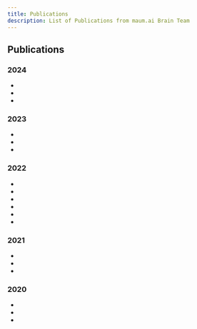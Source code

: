 ```yaml
---
title: Publications
description: List of Publications from maum.ai Brain Team
---
```





<!-- ![maum.ai Logo](assets/maumai_BI.png) -->
## Publications

### 2024
<section id="activities" className={styles.category}>
    <ul className={styles.publications}>
        <li>
            <features.ConferenceItem conference="Interspeech"/>
            <features.PaperTitle paperLink="https://arxiv.org/abs/2406.06111" title="JenGAN: Stacked Shifted Filters in GAN-Based Speech Synthesis"/>
            <features.AuthorItem authors={["Hyunjae Cho", "Junhyeok Lee", "Wonbin Jung"]} numFirstAuthor={1} isBrainTeam={[true, true, true]}/>
            <features.PaperDescription preview="Non-autoregressive GAN-based neural vocoders are widely used due to their fast inference speed and high perceptual quality. "
            description="However, they often suffer from audible artifacts such as tonal artifacts in their generated results. Therefore, we propose JenGAN, a new training strategy that involves stacking shifted low-pass filters to ensure the shift-equivariant property. This method helps prevent aliasing and reduce artifacts while preserving the model structure used during inference. In our experimental evaluation, JenGAN consistently enhances the performance of vocoder models, yielding significantly superior scores across the majority of evaluation metrics."/>
        </li>
        <li>
            <features.ConferenceItem conference="ICASSP"/>
            <features.PaperTitle paperLink="https://arxiv.org/abs/2401.17690" title="EnCLAP: Combining Neural Audio Codec and Audio-Text Joint Embedding for Automated Audio Captioning"/>
            <features.AuthorItem authors={["Jaeyeon Kim", "Jaeyoon Jung", "Jinjoo Lee", "Sang Hoon Woo"]} numFirstAuthor={1} isBrainTeam={[true, true, true, false]}/>
            <features.PaperDescription preview="We propose EnCLAP, a novel framework for automated audio captioning. "
            description="EnCLAP employs two acoustic representation models, EnCodec and CLAP, along with a pretrained language model, BART. We also introduce a new training objective called masked codec modeling that improves acoustic awareness of the pretrained language model. Experimental results on AudioCaps and Clotho demonstrate that our model surpasses the performance of baseline models. Source code will be available at https://github.com/jaeyeonkim99/EnCLAP. An online demo is available at https://huggingface.co/spaces/enclap-team/enclap."/>
            <features.GithubItem link="https://github.com/jaeyeonkim99/EnCLAP" />
            <features.DemoItem link="https://huggingface.co/spaces/enclap-team/enclap" />
        </li>
        <li>
            <features.ConferenceItem conference="ICASSP"/>
            <features.PaperTitle paperLink="https://arxiv.org/abs/2402.01298" title="Learning Semantic Information from Raw Audio Signal Using Both Contextual and Phonetic Representations"/>
            <features.AuthorItem authors={["Jaeyeon Kim", "Injune Hwang", "Kyogu Lee"]} numFirstAuthor={1} isBrainTeam={[true, false, false]}/>
            <features.PaperDescription preview="We propose a framework to learn semantics from raw audio signals using two types of representations, encoding contextual and phonetic information respectively."
            description=" Specifically, we introduce a speech-to-unit processing pipeline that captures two types of representations with different time resolutions. For the language model, we adopt a dual-channel architecture to incorporate both types of representation. We also present new training objectives, masked context reconstruction and masked context prediction, that push models to learn semantics effectively. Experiments on the sSIMI metric of Zero Resource Speech Benchmark 2021 and Fluent Speech Command dataset show our framework learns semantics better than models trained with only one type of representation."/>
        </li>
    </ul>
</section>

### 2023

<section id="activities" className={styles.category}>
    <ul className={styles.publications}>
        <li>
            <features.ConferenceItem conference="ICML Workshop"/>
            <features.PaperTitle paperLink="https://arxiv.org/abs/2302.12391" title="PITS: Variational Pitch Inference without Fundamental Frequency for End-to-End Pitch-controllable TTS"/>
            <features.AuthorItem authors={["Junhyeok Lee", "Wonbin Jung", "Hyungjae Cho", "Jaeyeon Kim", "Jaehwan Kim"]} numFirstAuthor={1} isBrainTeam={[true, true, true, true, true]}/>
            <features.PaperDescription preview="Previous pitch-controllable text-to-speech (TTS) models rely on directly modeling fundamental frequency, leading to low variance in synthesized speech."
            description="To address this issue, we propose PITS, an end-to-end pitch-controllable TTS model that utilizes variational inference to model pitch. Based on VITS, PITS incorporates the Yingram encoder, the Yingram decoder, and adversarial training of pitch-shifted synthesis to achieve pitch-controllability. Experiments demonstrate that PITS generates high-quality speech that is indistinguishable from ground truth speech and has high pitch-controllability without quality degradation."/>
            <features.GithubItem link="https://github.com/anonymous-pits/pits" />
            <features.DemoItem link="https://huggingface.co/spaces/anonymous-pits/pits" />
        </li>
        <li>
            <features.ConferenceItem conference="ICML Workshop"/>
            <features.PaperTitle paperLink="https://openreview.net/forum?id=qL47xtuEuv" title="E3-VITS: Emotional End-to-End TTS with Cross-speaker Style Transfer"/>
            <features.AuthorItem authors={["Wonbin Jung", "Junhyeok Lee"]} numFirstAuthor={1} isBrainTeam={[true, true]}/>
            <features.PaperDescription preview="Since previous emotional TTS models are based on a two-stage pipeline or additional labels, their training process is complex and requires a high labeling cost. "
            description="To deal with this problem, this paper presents E3-VITS, an end-to-end emotional TTS model that addresses the limitations of existing models. E3-VITS synthesizes high-quality speeches for multi-speaker conditions, supports both reference speech and textual description-based emotional speech synthesis, and enables cross-speaker emotion transfer with a disjoint dataset. To implement E3-VITS, we propose batch-permuted style perturbation, which generates audio samples with unpaired emotion to increase the quality of cross-speaker emotion transfer. Results show that E3-VITS outperforms the baseline model in terms of naturalness, speaker and emotion similarity, and inference speed."/>
            <features.GithubItem link="https://github.com/Wonbin-Jung/e3-vits" />
            <features.DemoItem link="https://wonbin-jung.github.io/e3-vits/" />
        </li>
        <li>
            <features.ConferenceItem conference="ICASSP"/>
            <features.PaperTitle paperLink="https://arxiv.org/abs/2211.04610" title="PhaseAug: A Differentiable Augmentation for Speech Synthesis to Simulate One-to-Many Mapping"/>
            <features.AuthorItem authors={["Junhyeok Lee", "Seungu Han", "Hyunjae Cho", "Wonbin Jung"]} numFirstAuthor={1} isBrainTeam={[true, true, true, true]}/>
            <features.PaperDescription preview="In this paper, we present PhaseAug, a differentiable augmentation for speech synthesis "
            description="Previous generative adversarial network (GAN)-based neural vocoders are trained to reconstruct the exact ground truth waveform from the paired mel-spectrogram and do not consider the one-to-many relationship of speech synthesis. This conventional training causes overfitting for both the discriminators and the generator, leading to the periodicity artifacts in the generated audio signal. In this work, we present PhaseAug, the first differentiable augmentation for speech synthesis that rotates the phase of each frequency bin to simulate one-to-many mapping. With our proposed method, we outperform baselines without any architecture modification. Code and audio samples will be available at https://github.com/maum-ai/phaseaug."/>
            <features.GithubItem link="https://github.com/maum-ai/phaseaug" />
            <features.DemoItem link="https://maum-ai.github.io/phaseaug/" />
        </li>
    </ul>
</section>


### 2022

<section id="activities" className={styles.category}>
    <ul className={styles.publications}>
        <li>
            <features.ConferenceItem conference="Interspeech"/>
            <features.PaperTitle paperLink="https://arxiv.org/abs/2206.12132" title="SANE-TTS: Stable And Natural End-to-End Multilingual Text-to-Speech"/>
            <features.AuthorItem authors={["Hyunjae Cho", "Wonbin Jung", "Junhyeok Lee", "Sang Hoon Woo"]} numFirstAuthor={1} isBrainTeam={[true, true, true, true]}/>
            <features.PaperDescription preview="In this paper, we present SANE-TTS, a stable and natural end-to-end multilingual TTS model. "
            description="By the difficulty of obtaining multilingual corpus for given speaker, training multilingual TTS model with monolingual corpora is unavoidable. We introduce speaker regularization loss that improves speech naturalness during cross-lingual synthesis as well as domain adversarial training, which is applied in other multilingual TTS models. Furthermore, by adding speaker regularization loss, replacing speaker embedding with zero vector in duration predictor stabilizes cross-lingual inference. With this replacement, our model generates speeches with moderate rhythm regardless of source speaker in cross-lingual synthesis. In MOS evaluation, SANE-TTS achieves naturalness score above 3.80 both in cross-lingual and intralingual synthesis, where the ground truth score is 3.99. Also, SANE-TTS maintains speaker similarity close to that of ground truth even in cross-lingual inference. Audio samples are available on our web page."/>
            <features.DemoItem link="https://maum-ai.github.io/sane-tts/" />
        </li>
        <li>
            <features.ConferenceItem conference="Interspeech"/>
            <features.PaperTitle paperLink="https://arxiv.org/abs/2206.08545" title="NU-Wave 2: A General Neural Audio Upsampling Model for Various Sampling Rates"/>
            <features.AuthorItem authors={["Seungu Han", "Junhyeok Lee"]} numFirstAuthor={1} isBrainTeam={[true, true]}/>
            <features.PaperDescription preview="Conventionally, audio super-resolution models fixed the initial and the target sampling rates, which necessitate the model to be trained for each pair of sampling rates. "
            description="We introduce NU-Wave 2, a diffusion model for neural audio upsampling that enables the generation of 48 kHz audio signals from inputs of various sampling rates with a single model. Based on the architecture of NU-Wave, NU-Wave 2 uses short-time Fourier convolution (STFC) to generate harmonics to resolve the main failure modes of NU-Wave, and incorporates bandwidth spectral feature transform (BSFT) to condition the bandwidths of inputs in the frequency domain. We experimentally demonstrate that NU-Wave 2 produces high-resolution audio regardless of the sampling rate of input while requiring fewer parameters than other models."/>
            <features.GithubItem link="https://github.com/maum-ai/nuwave2" />
            <features.DemoItem link="https://maum-ai.github.io/nuwave2/" />
        </li>
        <li>
            <features.ConferenceItem conference="PR Letters"/>
            <features.PaperTitle paperLink="https://www.sciencedirect.com/science/article/abs/pii/S0167865522001076" title="Zero-Shot Semantic Segmentation via Spatial and Multi-Scale Aware Visual Class Embedding"/>
            <features.AuthorItem authors={["Sungguk Cha", "Yooseung Wang"]} numFirstAuthor={2} isBrainTeam={[true, false]}/>
            <features.PaperDescription preview="Fully supervised semantic segmentation technologies bring a paradigm shift in scene understanding. "
            description="However, the burden of expensive labeling cost remains as a challenge. To solve the cost problem, recent studies proposed language model based zero-shot semantic segmentation (L-ZSSS) approaches. In this paper, we address L-ZSSS has a limitation in generalization which is a virtue of zero-shot learning. Tackling the limitation, we propose a language-model-free zero-shot semantic segmentation framework, Spatial and Multi-scale aware Visual Class Embedding Network (SM-VCENet). Furthermore, leveraging vision-oriented class embedding SM-VCENet enriches visual information of the class embedding by multi-scale attention and spatial attention. We also propose a novel benchmark (PASCAL2COCO) for zero-shot semantic segmentation, which provides generalization evaluation by domain adaptation and contains visually challenging samples. In experiments, our SM-VCENet outperforms zero-shot semantic segmentation state-of-the-art by a significant margin in both PASCAL-5i and PASCAL2COCO benchmarks."/>
        </li>
        <li>
            <features.ConferenceItem conference="CVPR Demo"/>
            <features.PaperTitle paperLink="https://openaccess.thecvf.com/content/CVPR2022/html/Song_Talking_Face_Generation_With_Multilingual_TTS_CVPR_2022_paper.html" title="Talking Face Generation with Multilingual TTS"/>
            <features.AuthorItem authors={["Hyoung-Kyu Song", "Sang Hoon Woo", "Junhyeok Lee", "Seungmin Yang", "Hyunjae Cho", "Dongho Choi", "Kang-wook Kim", "Youseong Lee"]} numFirstAuthor={2} isBrainTeam={[true, true, true, true, true, true, true, true]}/>
            <features.PaperDescription preview="In this work, we propose a joint system combining a talking face generation system with a text-to-speech system that can generate multilingual talking face videos from only the text input. "
            description="Our system can synthesize natural multilingual speeches while maintaining the vocal identity of the speaker, as well as lip movements synchronized to the synthesized speech. We demonstrate the generalization capabilities of our system by selecting four languages (Korean, English, Japanese, and Chinese) each from a different language family. We also compare the outputs of our talking face generation model to outputs of a prior work that claims multilingual support. For our demo, we add a translation API to the preprocessing stage and present it in the form of a neural dubber so that users can utilize the multilingual property of our system more easily."/>
            <features.DemoItem link="https://huggingface.co/spaces/CVPR/ml-talking-face" customName="🤗Demo" />
            <features.MiscItem link="https://www.youtube.com/watch?v=toqdD1F_ZsU" customName="Screencast" />
        </li>
        <li>
            <features.ConferenceItem conference="CVPR"/>
            <features.PaperTitle paperLink="https://arxiv.org/abs/2106.07023" title="Styleformer: Transformer based Generative Adversarial Networks with Style Vector"/>
            <features.AuthorItem authors={["Jeeseung Park", "Younggeun Kim"]} numFirstAuthor={2} isBrainTeam={[false, true]}/>
            <features.PaperDescription preview="We propose Styleformer, which is a style-based generator for GAN architecture, but a convolution-free transformer-based generator. "
            description="In our paper, we explain how a transformer can generate high-quality images, overcoming the disadvantage that convolution operations are difficult to capture global features in an image. Furthermore, we change the demodulation of StyleGAN2 and modify the existing transformer structure (e.g., residual connection, layer normalization) to create a strong style-based generator with a convolution-free structure. We also make Styleformer lighter by applying Linformer, enabling Styleformer to generate higher resolution images and result in improvements in terms of speed and memory. We experiment with the low-resolution image dataset such as CIFAR-10, as well as the high-resolution image dataset like LSUN-church. Styleformer records FID 2.82 and IS 9.94 on CIFAR-10, a benchmark dataset, which is comparable performance to the current state-of-the-art and outperforms all GAN-based generative models, including StyleGAN2-ADA with fewer parameters on the unconditional setting. We also both achieve new state-of-the-art with FID 15.17, IS 11.01, and FID 3.66, respectively on STL-10 and CelebA."/>
            <features.GithubItem link="https://github.com/Jeeseung-Park/Styleformer" />
        </li>
        <li>
            <features.ConferenceItem conference="ICASSP"/>
            <features.PaperTitle paperLink="https://arxiv.org/abs/2104.00931" title="Assem-VC: Realistic Voice Conversion by Assembling Modern Speech Synthesis Techniques"/>
            <features.AuthorItem authors={["Kang-wook Kim", "Seung-won Park", "Junhyeok Lee", "Myun-chul Joe"]} numFirstAuthor={1} isBrainTeam={[true, true, true, true]}/>
            <features.PaperDescription preview="Recent works on voice conversion (VC) focus on preserving the rhythm and the intonation as well as the linguistic content. "
            description="To preserve these features from the source, we decompose current non-parallel VC systems into two encoders and one decoder. We analyze each module with several experiments and reassemble the best components to propose Assem-VC, a new state-of-the-art any-to-many non-parallel VC system. We also examine that PPG and Cotatron features are speaker-dependent, and attempt to remove speaker identity with adversarial training."/>
            <features.GithubItem link="https://github.com/maum-ai/assem-vc" />
        </li>
    </ul>
</section>


### 2021

<section id="activities" className={styles.category}>
    <ul className={styles.publications}>
        <li>
            <features.ConferenceItem conference="NeurIPS Workshop (Oral)"/>
            <features.PaperTitle paperLink="https://arxiv.org/abs/2110.12676" title="Controllable and Interpretable Singing Voice Decomposition via Assem-VC"/>
            <features.AuthorItem authors={["Kang-wook Kim", "Junhyeok Lee"]} numFirstAuthor={1} isBrainTeam={[true, true]}/>
            <features.PaperDescription preview="We propose a singing decomposition system that encodes time-aligned linguistic content, pitch, and source speaker identity via Assem-VC. "
            description="With decomposed speaker-independent information and the target speaker's embedding, we could synthesize the singing voice of the target speaker. In conclusion, we made a perfectly synced duet with the user's singing voice and the target singer's converted singing voice."/>
            <features.GithubItem link="https://github.com/maum-ai/assem-vc" />
            <features.DemoItem link="https://maum-ai.github.io/assem-vc/singer/" />
        </li>
        <li>
            <features.ConferenceItem conference="Interspeech"/>
            <features.PaperTitle paperLink="https://arxiv.org/abs/2104.02321" title="NU-Wave: A Diffusion Probabilistic Model for Neural Audio Upsampling"/>
            <features.AuthorItem authors={["Junhyeok Lee", "Seungu Han"]} numFirstAuthor={1} isBrainTeam={[true, true]}/>
            <features.PaperDescription preview="In this work, we introduce NU-Wave, the first neural audio upsampling model to produce waveforms of sampling rate 48kHz from coarse 16kHz or 24kHz inputs, while prior works could generate only up to 16kHz. "
            description="NU-Wave is the first diffusion probabilistic model for audio super-resolution which is engineered based on neural vocoders. NU-Wave generates high-quality audio that achieves high performance in terms of signal-to-noise ratio (SNR), log-spectral distance (LSD), and accuracy of the ABX test. In all cases, NU-Wave outperforms the baseline models despite the substantially smaller model capacity (3.0M parameters) than baselines (5.4-21%)."/>
            <features.GithubItem link="https://github.com/maum-ai/nuwave" />
            <features.DemoItem link="https://maum-ai.github.io/nuwave" />
        </li>
        <li>
            <features.ConferenceItem conference="CVPR Workshop"/>
            <features.PaperTitle paperLink="" title="Sharp Edge Recovery via SE(3)-Equivariant Network"/>
            <features.AuthorItem authors={["Youseong Lee"]} numFirstAuthor={1} isBrainTeam={[true]}/>
            <features.MiscItem link="https://youtu.be/UVYQzQ-mH1w?t=9231" customName="Talk"/>
        </li>
    </ul>
</section>


### 2020

<section id="activities" className={styles.category}>
    <ul className={styles.publications}>
        <li>
            <features.ConferenceItem conference="NeurIPS Workshop"/>
            <features.PaperTitle paperLink="" title="DS4C Patient Policy Province Dataset: A Comprehensive COVID-19 Dataset for Causal and Epidemiological Analysis"/>
            <features.AuthorItem authors={["Jimi Kim", "DongHwan Jang", "Seojin Jang", "Woncheol Lee", "Joong Kun Lee"]} numFirstAuthor={1} isBrainTeam={[false, true, false, false, true]}/>
            <features.MiscItem link="https://www.cmu.edu/dietrich/causality/neurips20ws/" customName="Workshop"/>
        </li>
        <li>
            <features.ConferenceItem conference="Interspeech"/>
            <features.PaperTitle paperLink="https://arxiv.org/abs/2005.03295" title="Cotatron: Transcription-Guided Speech Encoder for Any-to-Many Voice Conversion without Parallel Data"/>
            <features.AuthorItem authors={["Seung-won Park", "Doo-young Kim", "Myun-chul Joe"]} numFirstAuthor={1} isBrainTeam={[true, true, true]}/>
            <features.PaperDescription preview="We propose Cotatron, a transcription-guided speech encoder for speaker-independent linguistic representation. "
            description="Cotatron is based on the multispeaker TTS architecture and can be trained with conventional TTS datasets. We train a voice conversion system to reconstruct speech with Cotatron features, which is similar to the previous methods based on Phonetic Posteriorgram (PPG). By training and evaluating our system with 108 speakers from the VCTK dataset, we outperform the previous method in terms of both naturalness and speaker similarity. Our system can also convert speech from speakers that are unseen during training, and utilize ASR to automate the transcription with minimal reduction of the performance."/>
            <features.GithubItem link="https://github.com/maum-ai/cotatron" />
            <features.DemoItem link="https://maum-ai.github.io/cotatron/" />
            <features.MiscItem link="https://youtu.be/lnNuL8hqoh4" customName="Talk"/>
        </li>
        <li>
            <features.ConferenceItem conference="ECCV Workshop"/>
            <features.PaperTitle paperLink="https://arxiv.org/abs/2009.02857" title="3D Room Layout Estimation Beyond the Manhattan World Assumption"/>
            <features.AuthorItem authors={["Dongho Choi"]} numFirstAuthor={1} isBrainTeam={[true]}/>
            <features.PaperDescription preview="Predicting 3D room layout from single image is a challenging task with many applications. "
            description="In this paper, we propose a new training and post-processing method for 3D room layout estimation, built on a recent state-of-the-art 3D room layout estimation model. Experimental results show our method outperforms state-of-the-art approaches by a large margin in predicting visible room layout. Our method has obtained the 3rd place in 2020 Holistic Scene Structures for 3D Vision Workshop."/>
        </li>
    </ul>
</section>
